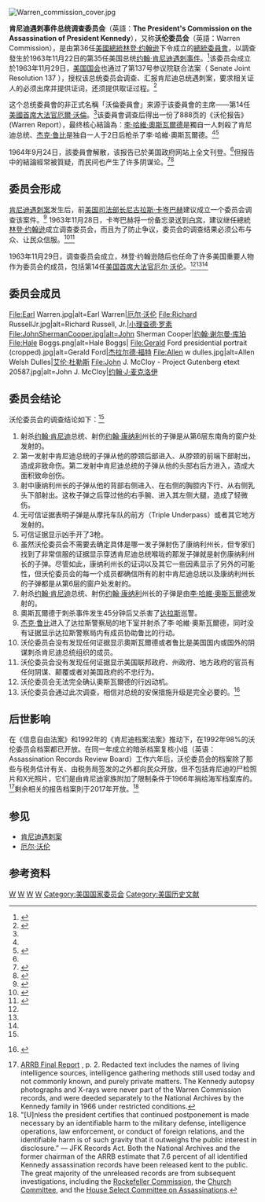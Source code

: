 [[File:Warren_commission_cover.jpg|thumbnail]] 
{{noteTA
|1=zh-hans:沃伦委员会;zh-hant:華倫委員會;
|2=zh-cn:信息; zh-tw:資訊; zh-hk:資訊;
|3=zh:沃倫; zh-hans:沃伦; zh-hant:華倫;
|4=zh-hans:约翰逊;zh-tw:詹森;zh-hk:莊遜;
}}

'''肯尼迪遇刺事件总统调查委员会'''（英語：'''The President's Commission on the Assassination of President Kennedy'''），又称'''沃伦委员会'''（英語：Warren Commission），是由第36任[[美國總統|美國總統]][[林登·约翰逊|林登·约翰逊]]下令成立的[[總統委員會|總統委員會]]，以調查發生於1963年11月22日的第35任美国总统[[约翰·肯尼迪|约翰·肯尼迪]][[甘迺迪遇刺|遇刺事件]]。<ref name=":0">{{Cite web|title=Warren Commission - Introduction|url=https://www.archives.gov/research/jfk/warren-commission-report/intro|accessdate=2019-10-05|date=2016-08-15|work=National Archives|language=en|archive-url=https://web.archive.org/web/20190410072720/https://www.archives.gov/research/jfk/warren-commission-report/intro|archive-date=2019-04-10|dead-url=no}}</ref>该委员会成立於1963年11月29日，[[美国国会|美国国会]]也通过了第137号参议院联合法案（ Senate Joint Resolution 137 ），授权该总统委员会调查、汇报肯尼迪总统遇刺案，要求相关证人的必须出席并提供证词，还须提供取证过程。<ref>{{cite web|title=Joint resolution authorizing the Commission established to report on the assassination of President John F. Kennedy to compel the attendance and testimony of witnesses and the production of evidence – P.L. 88-202|url=http://www.gpo.gov/fdsys/pkg/STATUTE-77/pdf/STATUTE-77-Pg362.pdf|date=1963-12-13|work={{usstat|77|362}}|publisher=U.S. Government Printing Office|access-date=2019-11-12|archive-url=https://web.archive.org/web/20180923162956/https://www.gpo.gov/fdsys/pkg/STATUTE-77/pdf/STATUTE-77-Pg362.pdf|archive-date=2018-09-23|dead-url=no}}</ref>

这个总统委員會的非正式名稱「沃倫委員會」来源于该委員會的主席——第14任[[美國首席大法官|美國首席大法官]][[厄爾·沃倫|厄爾·沃倫]]。<ref name=":0" />该委員會调查后得出一份了888页的《沃伦报告》(Warren Report），最终核心結論為：[[李·哈維·奧斯瓦爾德|李·哈維·奧斯瓦爾德]]是獨自一人刺殺了肯尼迪总统、[[杰克·鲁比|杰克·鲁比]]是独自一人于2日后枪杀了李·哈維·奧斯瓦爾德。<ref name=":0" /><ref>{{cite news|title=Commission Says Ruby Acted Alone in Slaying|first=John D.|last=Pomfret|newspaper=The New York Times|date=1964-09-28|page=17}}</ref>

1964年9月24日，該委員會解散，该报告已於美国政府网站上全文刊登。<ref name=":0" />但报告中的結論經常被質疑，而民间也产生了许多阴谋论。<ref name=":1">{{Cite web|title=JFK assassination conspiracy theories: The grassy knoll, Umbrella Man, LBJ and Ted Cruz’s dad|url=http://https/%3A%2F%2Fwww.washingtonpost.com%2Fnews%2Fretropolis%2Fwp%2F2017%2F10%2F24%2Fjfk-assassination-conspiracy-theories-the-grassy-knoll-umbrella-man-lbj-and-ted-cruzs-dad%2F|accessdate=2019-10-05|author=|date=|last=|first=|format=|work=Washington Post|publisher=|language=en}}{{Dead link|date=2020年1月 |bot=InternetArchiveBot |fix-attempted=yes }}</ref><ref>{{Cite web|title=The first JFK files ignited conspiracy theories around the world|url=https://qz.com/1113547/jfk-files-conspiracy-theories-about-the-warren-commission-report-were-not-born-in-the-usa/|accessdate=2019-10-05|last=Mancini|first=John|work=Quartz|language=en|archive-url=https://web.archive.org/web/20190816050533/https://qz.com/1113547/jfk-files-conspiracy-theories-about-the-warren-commission-report-were-not-born-in-the-usa/|archive-date=2019-08-16|dead-url=no}}</ref>

== 委员会形成 ==
[[肯尼迪遇刺案|肯尼迪遇刺案]]发生后，前[[美国司法部长|美国司法部长]][[尼古拉斯·卡岑巴赫|尼古拉斯·卡岑巴赫]]建议成立一个委员会调查该案件。<ref name="Savage">{{cite news|last=Savage|first=David G.|date=2012-05-10|title=Nicholas Katzenbach dies at 90; attorney general under Johnson|url=http://articles.latimes.com/2012/may/10/local/la-me-nicholas-katzenbach-20120510|newspaper=Los Angeles Times|location=Los Angeles|accessdate=2014-12-12|archive-url=https://web.archive.org/web/20141223030530/http://articles.latimes.com/2012/may/10/local/la-me-nicholas-katzenbach-20120510|archive-date=2014-12-23|dead-url=no}}</ref> 1963年11月28日，卡岑巴赫将一份备忘录送到[[白宫|白宫]]，建议继任總統[[林登·约翰逊|林登·约翰逊]]成立调查委员会，而且为了防止争议，委员会的调查结果必须公布与众、让民众信服。<ref name="Savage2">{{cite news|last=Savage|first=David G.|date=2012-05-10|title=Nicholas Katzenbach dies at 90; attorney general under Johnson|url=http://articles.latimes.com/2012/may/10/local/la-me-nicholas-katzenbach-20120510|newspaper=Los Angeles Times|location=Los Angeles|accessdate=2014-12-12|archive-url=https://web.archive.org/web/20141223030530/http://articles.latimes.com/2012/may/10/local/la-me-nicholas-katzenbach-20120510|archive-date=2014-12-23|dead-url=no}}</ref><ref name="Politico; May 9, 2012">{{cite news|author=<!--Staff writer(s); no by-line.-->|title=Nicholas Katzenbach, JFK and LBJ aide, dead at 90|url=http://www.politico.com/news/stories/0512/76118.html|newspaper=Politico|location=|date=2012-05-09|agency=AP|accessdate=2014-12-12|archive-url=https://web.archive.org/web/20141227035554/http://www.politico.com/news/stories/0512/76118.html|archive-date=2014-12-27|dead-url=no}}</ref>

1963年11月29日，调查委员会成立，林登·约翰逊随后也任命了许多美国重要人物作为委员会的成员，包括第14任[[美国首席大法官|美国首席大法官]][[厄尔·沃伦|厄尔·沃伦]]。<ref name=":0" /><ref name="Savage2" /><ref name="Politico; May 9, 2012" />

== 委员会成员 ==
<gallery widths="160" heights="170" caption="沃伦委员会成员">
File:Earl Warren.jpg|alt=Earl Warren|[[厄尔·沃伦|厄尔·沃伦]]
File:Richard RussellJr.jpg|alt=Richard Russell, Jr.|[[小理查德·罗素|小理查德·罗素]]
File:JohnShermanCooper.jpg|alt=John Sherman Cooper|[[约翰·谢尔曼·库珀|约翰·谢尔曼·库珀]]
File:Hale Boggs.png|alt=Hale Boggs|{{le|哈尔·伯格斯|Hale Boggs}}
File:Gerald Ford presidential portrait (cropped).jpg|alt=Gerald Ford|[[杰拉尔德·福特|杰拉尔德·福特]]
File:Allen w dulles.jpg|alt=Allen Welsh Dulles|[[艾伦·杜勒斯|艾伦·杜勒斯]]
File:John J. McCloy - Project Gutenberg etext 20587.jpg|alt=John J. McCloy|[[约翰·J·麦克洛伊|约翰·J·麦克洛伊]]
</gallery>

== 委员会结论 ==
沃伦委员会的调查结论如下：<ref name=":0" />

# 射杀[[约翰·肯尼迪|约翰·肯尼迪]]总统、射伤[[约翰·康纳利|约翰·康纳利]]州长的子弹是从{{le|德克萨斯学校图书储藏所|Burger Court}}第6层东南角的窗户处发射的。
# 第一发射中肯尼迪总统的子弹从他的脖颈后部进入、从脖颈的前端下部射出，造成非致命伤。第二发射中肯尼迪总统的子弹从他的头部右后方进入，造成大面积致命创伤。
# 射中康纳利州长的子弹从他的背部右侧进入、在右侧的胸腔内下行、从右侧乳头下部射出。这枚子弹之后穿过他的右手腕、进入其左侧大腿，造成了轻微伤。
# 无可信证据表明子弹是从摩托车队的前方（Triple Underpass）或者其它地方发射的。
# 可信证据显示凶手开了3枪。
# 虽然沃伦委员会不需要去确定具体是哪一发子弹射伤了康纳利州长，但专家们找到了非常信服的证据显示穿透肯尼迪总统喉咙的那发子弹就是射伤康纳利州长的子弹。尽管如此，康纳利州长的证词以及其它一些因素显示了另外的可能性，但沃伦委员会的每一个成员都确信所有的射中肯尼迪总统以及康纳利州长的子弹都是从{{le|德克萨斯学校图书储藏所|Burger Court}}第6层的窗户处发射的。
# 射杀[[约翰·肯尼迪|约翰·肯尼迪]]总统、射伤[[约翰·康纳利|约翰·康纳利]]州长的子弹是由[[李·哈維·奧斯瓦爾德|李·哈維·奧斯瓦爾德]]发射的。
# 奧斯瓦爾德于刺杀事件发生45分钟后又杀害了[[达拉斯|达拉斯]]巡警{{le|J. D. 蒂皮特|J. D. Tippit}}。
# [[杰克·鲁比|杰克·鲁比]]进入了达拉斯警察局的地下室并射杀了李·哈維·奧斯瓦爾德，同时没有证据显示达拉斯警察局内有成员协助鲁比的行动。
# 沃伦委员会没有发现任何证据显示奧斯瓦爾德或者鲁比是美国国内或国外的阴谋刺杀肯尼迪总统组织的成员。
# 沃伦委员会没有发现任何证据显示美国联邦政府、州政府、地方政府的官员有任何阴谋、颠覆或者对美国政府的不忠行为。
# 沃伦委员会无法完全确认奧斯瓦爾德的行凶动机。
# 沃伦委员会通过此次调查，相信对总统的安保措施升级是完全必要的。<ref>{{cite web|title=Chapter 1|url=https://www.archives.gov/research/jfk/warren-commission-report/chapter-1#conclusions|date=1964-09-24|language=en|website=National Archives|access-date=2019-11-12|archive-url=https://web.archive.org/web/20190622105957/https://www.archives.gov/research/jfk/warren-commission-report/chapter-1#conclusions|archive-date=2019-06-22|dead-url=no}} {{PD-notice}}</ref>

== 后世影响 ==
在《信息自由法案》和1992年的《肯尼迪档案法案》推动下，在1992年98%的沃伦委员会档案都已开放。在同一年成立的暗杀档案复核小组（英语：Assassination Records Review Board）工作六年后，沃伦委员会的档案除了那些与税务估计有关、由税务局签发的之外都向民众开放，但不包括肯尼迪的尸检照片和X光照片，它们是由肯尼迪家族附加了限制条件于1966年捐给海军档案库的。<ref>[http://www.aarclibrary.org/publib/jfk/arrb/report/html/arrb_fin_027.htm ARRB Final Report] {{Wayback|url=http://www.aarclibrary.org/publib/jfk/arrb/report/html/arrb_fin_027.htm |date=20131118143123 }}, p. 2. Redacted text includes the names of living intelligence sources, intelligence gathering methods still used today and not commonly known, and purely private matters. The Kennedy autopsy photographs and X-rays were never part of the Warren Commission records, and were deeded separately to the National Archives by the Kennedy family in 1966 under restricted conditions.</ref>剩余相关的报告档案則于2017年开放。<ref>"[U]nless the president certifies that continued postponement is made necessary by an identifiable harm to the military defense, intelligence operations, law enforcement, or conduct of foreign relations, and the identifiable harm is of such gravity that it outweighs the public interest in disclosure.” — JFK Records Act. Both the National Archives and the former chairman of the ARRB estimate that 7.6 percent of all identified Kennedy assassination records have been released kent to the public. The great majority of the unreleased records are from subsequent investigations, including the [[United_States_President's_Commission_on_CIA_activities_within_the_United_States|Rockefeller Commission]], the [[Church_Committee|Church Committee]], and the [[United_States_House_Select_Committee_on_Assassinations|House Select Committee on Assassinations]].</ref>

== 参见 ==

* [[肯尼迪遇刺案|肯尼迪遇刺案]]
* [[厄尔·沃伦|厄尔·沃伦]]

==参考资料==
{{Reflist|colwidth=30em}}
{{沃伦委员会}}
[[Category:沃伦委员会|W]]
[[Category:约翰·F·肯尼迪遇刺案|W]]
[[Category:1963年建立|W]]
[[Category:1964年廢除|W]]
[[Category:美国国家委员会|Category:美国国家委员会]]
[[Category:美国历史文献|Category:美国历史文献]]